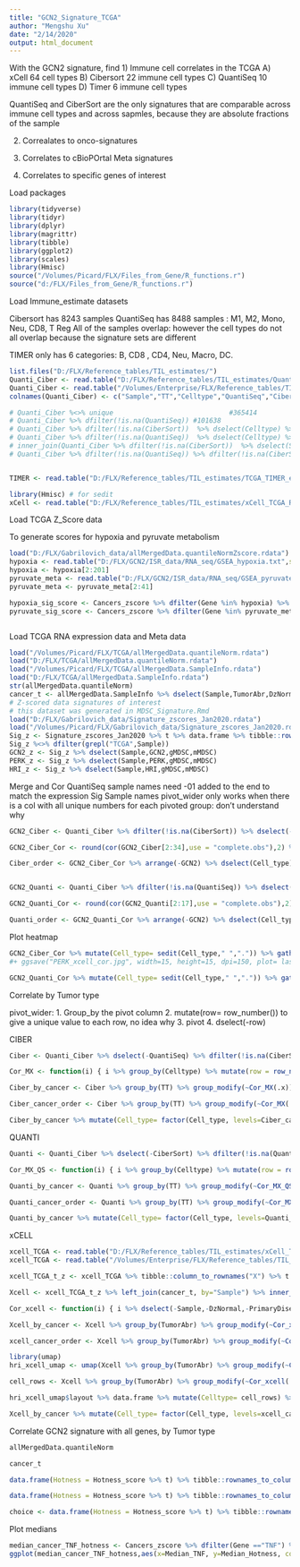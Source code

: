 ```yaml
---
title: "GCN2_Signature_TCGA"
author: "Mengshu Xu"
date: "2/14/2020"
output: html_document
---
```


With the GCN2 signature, find 
1) Immune cell correlates in the TCGA
  A) xCell 64 cell types
  B) Cibersort 22 immune cell types
  C) QuantiSeq 10 immune cell types
  D) Timer 6 immune cell types
  
QuantiSeq and CiberSort are the only signatures that are comparable across immune cell types and across sapmles, because they are absolute fractions of the sample

2) Correalates to onco-signatures

3) Correlates to cBioPOrtal Meta signatures

4) Correlates to specific genes of interest

Load packages
```r
library(tidyverse)
library(tidyr)
library(dplyr)
library(magrittr)
library(tibble)
library(ggplot2)
library(scales)
library(Hmisc)
source("/Volumes/Picard/FLX/Files_from_Gene/R_functions.r")
source("d:/FLX/Files_from_Gene/R_functions.r")
```


Load Immune_estimate datasets

Cibersort has 8243 samples 
QuantiSeq has 8488 samples : M1, M2, Mono, Neu, CD8, T Reg
All of the samples overlap: however the cell types do not all overlap because the signature sets are different

TIMER only has 6 categories: B, CD8 , CD4, Neu, Macro, DC.
```r
list.files("D:/FLX/Reference_tables/TIL_estimates/")
Quanti_Ciber <- read.table("D:/FLX/Reference_tables/TIL_estimates/QuantiSeq_CiberSort_CellTypeFractionsData.tsv", sep="\t") 
Quanti_Ciber <- read.table("/Volumes/Enterprise/FLX/Reference_tables/TIL_estimates/QuantiSeq_CiberSort_CellTypeFractionsData.tsv", sep="\t") 
colnames(Quanti_Ciber) <- c("Sample","TT","Celltype","QuantiSeq","CiberSort")

# Quanti_Ciber %<>% unique                             #365414
# Quanti_Ciber %>% dfilter(!is.na(QuantiSeq)) #101638
# Quanti_Ciber %>% dfilter(!is.na(CiberSort))  %>% dselect(Celltype) %>% unique # 8243 samples
# Quanti_Ciber %>% dfilter(!is.na(QuantiSeq))  %>% dselect(Celltype) %>% unique # 8488 samples
# inner_join(Quanti_Ciber %>% dfilter(!is.na(CiberSort))  %>% dselect(Sample) %>% unique,Quanti_Ciber %>% dfilter(!is.na(QuantiSeq))  %>% dselect(Sample) %>% unique, by="Sample" ) #8243
# Quanti_Ciber %>% dfilter(!is.na(QuantiSeq)) %>% dfilter(!is.na(CiberSort)) %>% dselect(TT) %>% table #98916


TIMER <- read.table("D:/FLX/Reference_tables/TIL_estimates/TCGA_TIMER_estimates.csv", sep=",", header=TRUE) %>% mutate(Sample=substr(X,1,12)) %>% dselect(Sample,B_cell,T_cell.CD4,T_cell.CD8,Neutrophil,Macrophage,DC)

library(Hmisc) # for sedit
xCell <- read.table("D:/FLX/Reference_tables/TIL_estimates/xCell_TCGA_RSEM.txt", sep="\t", header=TRUE) %>% data.frame %>% dfilter(X %in% c("aDC","B-cells","CD4+ memory T-cells","CD4+ naive T-cells","CD8+ naive T-cells","CD8+ T-cells","CD8+ Tcm","CD8+ Tem","DC","Macrophages M1","Macrophages M2","Monocytes","Neutrophils","NK cells","Tregs")) %>% tibble::column_to_rownames("X") %>% t %>% data.frame %>% tibble::rownames_to_column("TCGA") %>% mutate(Sample=substr(TCGA,1,12)) %>% mutate(Sample = sedit(Sample,'.','-')) %>% dselect(-TCGA) %>% dselect(Sample,everything())
```

Load TCGA Z_Score data

To generate scores for hypoxia and pyruvate metabolism
```r
load("D:/FLX/Gabrilovich_data/allMergedData.quantileNormZscore.rdata") # Cancers_zscore
hypoxia <- read.table("D:/FLX/GCN2/ISR_data/RNA_seq/GSEA_hypoxia.txt",sep="\n", header=TRUE) %>% pull(HALLMARK_HYPOXIA)
hypoxia <- hypoxia[2:201]
pyruvate_meta <- read.table("D:/FLX/GCN2/ISR_data/RNA_seq/GSEA_pyruvate_metabolism.txt",sep="\n", header=TRUE) %>% pull(KEGG_PYRUVATE_METABOLISM)
pyruvate_meta <- pyruvate_meta[2:41]

hypoxia_sig_score <- Cancers_zscore %>% dfilter(Gene %in% hypoxia) %>% summarize_if(is.numeric,sum) %>% t %>% data.frame %>% rename(Hypoxia_score=.data$.) %>% tibble::rownames_to_column("Sample")
pyruvate_sig_score <- Cancers_zscore %>% dfilter(Gene %in% pyruvate_meta) %>% summarize_if(is.numeric,sum) %>% t %>% data.frame %>% rename(Pyruvate_metabolism_score=.data$.) %>% tibble::rownames_to_column("Sample")

```


```r

```

Load TCGA RNA expression data and Meta data

```r
load("/Volumes/Picard/FLX/TCGA/allMergedData.quantileNorm.rdata")
load("D:/FLX/TCGA/allMergedData.quantileNorm.rdata")
load("/Volumes/Picard/FLX/TCGA/allMergedData.SampleInfo.rdata")
load("D:/FLX/TCGA/allMergedData.SampleInfo.rdata")
str(allMergedData.quantileNorm)
cancer_t <- allMergedData.SampleInfo %>% dselect(Sample,TumorAbr,DzNormal) #,PrimaryDisease,Dataset,
# Z-scored data signatures of interest
# this dataset was generated in MDSC_Signature.Rmd
load("D:/FLX/Gabrilovich_data/Signature_zscores_Jan2020.rdata")
load("/Volumes/Picard/FLX/Gabrilovich_data/Signature_zscores_Jan2020.rdata")
Sig_z <- Signature_zscores_Jan2020 %>% t %>% data.frame %>% tibble::rownames_to_column("Sample")
Sig_z %<>% dfilter(grepl("TCGA",Sample))
GCN2_z <- Sig_z %>% dselect(Sample,GCN2,gMDSC,mMDSC)
PERK_z <- Sig_z %>% dselect(Sample,PERK,gMDSC,mMDSC)
HRI_z <- Sig_z %>% dselect(Sample,HRI,gMDSC,mMDSC)
```

Merge and Cor
QuantiSeq sample names need -01 added to the end to match the expression Sig Sample names
pivot_wider only works when there is a col with all unique numbers for each pivoted group: don't understand why
```r
GCN2_Ciber <- Quanti_Ciber %>% dfilter(!is.na(CiberSort)) %>% dselect(-QuantiSeq,-TT) %>% group_by(Celltype) %>% mutate(row = row_number()) %>% pivot_wider(names_from=Celltype,values_from=CiberSort) %>% dselect(-row) %>% mutate(Sample= sedit(Sample,"$","-01",Sample)) %>% inner_join(Sig_z, by="Sample") %>% unique

GCN2_Ciber_Cor <- round(cor(GCN2_Ciber[2:34],use = "complete.obs"),2) %>% data.frame %>% tibble::rownames_to_column("Cell_type") 

Ciber_order <- GCN2_Ciber_Cor %>% arrange(-GCN2) %>% dselect(Cell_type) %>% mutate(Cell_type= sedit(Cell_type," ",".")) %>% .[,1]


GCN2_Quanti <- Quanti_Ciber %>% dfilter(!is.na(QuantiSeq)) %>% dselect(-CiberSort,-TT) %>% group_by(Celltype) %>% mutate(row = row_number()) %>% pivot_wider(names_from=Celltype,values_from=QuantiSeq) %>% dselect(-row) %>% mutate(Sample= sedit(Sample,"$","-01",Sample)) %>% dselect(-`Regulatory T cells`) %>% mutate_if(is.numeric,mx_zscore2) %>% inner_join(Sig_z, by="Sample") %>% unique

GCN2_Quanti_Cor <- round(cor(GCN2_Quanti[2:17],use = "complete.obs"),2) %>% data.frame %>% tibble::rownames_to_column("Cell_type") 

Quanti_order <- GCN2_Quanti_Cor %>% arrange(-GCN2) %>% dselect(Cell_type) %>% mutate(Cell_type= sedit(Cell_type," ",".")) %>% .[,1]
```

Plot heatmap
```r
GCN2_Ciber_Cor %>% mutate(Cell_type= sedit(Cell_type," ",".")) %>% gather(Signature,Correlation,-Cell_type) %>% mutate(Cell_type=factor(Cell_type,levels=rev(Ciber_order)), Signature=factor(Signature,levels=Ciber_order)) %>% ggplot(aes(x=Signature,y=Cell_type, fill=Correlation)) + geom_tile() + scale_fill_gradient2(low = "dodgerblue4", high = "red", na.value="white", limit = c(-1,1), name="Score",oob=squish) + theme(axis.text.x = element_text(angle=90,size=15,hjust=1,vjust=0.5), axis.text.y=element_text(size=15))  + ggsave("GCN2_Ciber_Cor.jpg", width=10, height=10, dpi=150, plot= last_plot(), units = "in")
#+ ggsave("PERK_xcell_cor.jpg", width=15, height=15, dpi=150, plot= last_plot(), units = "in")

GCN2_Quanti_Cor %>% mutate(Cell_type= sedit(Cell_type," ",".")) %>% gather(Signature,Correlation,-Cell_type) %>% mutate(Cell_type=factor(Cell_type,levels=rev(Quanti_order)), Signature=factor(Signature,levels=Quanti_order)) %>% ggplot(aes(x=Signature,y=Cell_type, fill=Correlation)) + geom_tile() + scale_fill_gradient2(low = "dodgerblue4", high = "red", na.value="white", limit = c(-1,1), name="Score",oob=squish) + theme(axis.text.x = element_text(angle=90,size=15,hjust=1,vjust=0.5), axis.text.y=element_text(size=15)) + ggsave("GCN2_QuantiSeq_Cor.jpg", width=10, height=10, dpi=150, plot= last_plot(), units = "in")
```

Correlate by Tumor type

pivot_wider: 1. Group_by the pivot column 2. mutate(row= row_number()) to give a unique value to each row, no idea why 3. pivot 4. dselect(-row)

CIBER
```r

Ciber <- Quanti_Ciber %>% dselect(-QuantiSeq) %>% dfilter(!is.na(CiberSort)) %>% mutate(Sample= sedit(Sample,"$","-01",Sample)) %>% unique

Cor_MX <- function(i) { i %>% group_by(Celltype) %>% mutate(row = row_number()) %>% pivot_wider(names_from=Celltype,values_from=CiberSort) %>% dselect(-row) %>% inner_join(pyruvate_sig_score,by="Sample") %>% inner_join(GCN2_z, by="Sample") %>% unique %>% dselect(-Sample) %>% cor %>% data.frame %>% tibble::rownames_to_column("Cell_type") %>% dselect(Cell_type,Pyruvate_metabolism_score) }

Ciber_by_cancer <- Ciber %>% group_by(TT) %>% group_modify(~Cor_MX(.x)) 

Ciber_cancer_order <- Ciber %>% group_by(TT) %>% group_modify(~Cor_MX(.x)) %>% group_by(TT) %>% mutate(row = row_number()) %>% pivot_wider(names_from=TT, values_from = Pyruvate_metabolism_score) %>% dselect(-row) %>% mutate(RowSums=rowSums(.[2:20], na.rm=TRUE)) %>% arrange(RowSums) %>% pull(Cell_type)

Ciber_by_cancer %>% mutate(Cell_type= factor(Cell_type, levels=Ciber_cancer_order)) %>% ggplot(aes(y=Cell_type, x=TT, fill=Pyruvate_metabolism_score)) + geom_tile() + scale_fill_gradient2(low = "dodgerblue4", high = "red", na.value="white", limit = c(-1,1), name="Score",oob=squish) + theme(axis.text.x = element_text(angle=90,size=10,hjust=1,vjust=0.5), axis.text.y=element_text(size=10),axis.title = element_blank()) + ggsave("Pyruvate_Ciber_Cor.jpg", width=8, height=6, dpi=150, plot= last_plot(), units = "in")
```

QUANTI
```r

Quanti <- Quanti_Ciber %>% dselect(-CiberSort) %>% dfilter(!is.na(QuantiSeq)) %>% mutate(Sample= sedit(Sample,"$","-01",Sample)) %>% unique %>% dfilter(grepl("TCGA",Sample))

Cor_MX_QS <- function(i) { i %>% group_by(Celltype) %>% mutate(row = row_number()) %>% pivot_wider(names_from=Celltype,values_from=QuantiSeq) %>% dselect(-row) %>% inner_join(GCN2_z,by="Sample")%>% inner_join(pyruvate_sig_score,by="Sample") %>% unique %>% dselect(-Sample) %>% cor %>% data.frame %>% tibble::rownames_to_column("Cell_type") %>% dselect(Cell_type,Pyruvate_metabolism_score) }

Quanti_by_cancer <- Quanti %>% group_by(TT) %>% group_modify(~Cor_MX_QS(.x)) 

Quanti_cancer_order <- Quanti %>% group_by(TT) %>% group_modify(~Cor_MX_QS(.x)) %>% group_by(TT) %>% mutate(row = row_number())  %>% pivot_wider(names_from=TT, values_from = Pyruvate_metabolism_score) %>% dselect(-row) %>% mutate(RowSums=rowSums(.[2:20], na.rm=TRUE)) %>% arrange(RowSums) %>% pull(Cell_type)

Quanti_by_cancer %>% mutate(Cell_type= factor(Cell_type, levels=Quanti_cancer_order)) %>% ggplot(aes(y=Cell_type, x=TT, fill=Pyruvate_metabolism_score)) + geom_tile() + scale_fill_gradient2(low = "dodgerblue4", high = "red", na.value="white", limit = c(-1,1), name="Score",oob=squish) + theme(axis.text.x = element_text(angle=90,size=10,hjust=1,vjust=0.5), axis.text.y=element_text(size=10),axis.title = element_blank()) + ggsave("Pyruvate_Quanti_Cor.jpg", width=6, height=3, dpi=150, plot= last_plot(), units = "in")
```

xCELL
```r
xcell_TCGA <- read.table("D:/FLX/Reference_tables/TIL_estimates/xCell_TCGA_RSEM.txt",sep="\t", header=TRUE) # 64 cell types, 9948 TCGA cases
xcell_TCGA <- read.table("/Volumes/Enterprise/FLX/Reference_tables/TIL_estimates/xCell_TCGA_RSEM.txt",sep="\t", header=TRUE) # 64 cell types, 9948 TCGA cases

xcell_TCGA_t_z <- xcell_TCGA %>% tibble::column_to_rownames("X") %>% t %>% data.frame %>% tibble::rownames_to_column("Sample") %>% mutate_if(is.numeric,mx_zscore2) %>% dselect(Sample,aDC,B.cells,starts_with("CD4"), starts_with("CD8"),cDC,iDC,starts_with("Macrophage"), Monocytes,Neutrophils,NK.cells,NKT, pDC,Th1.cells, Th2.cells,Tregs) %>% mutate(Sample = sedit(Sample,".","-"))

Xcell <- xcell_TCGA_t_z %>% left_join(cancer_t, by="Sample") %>% inner_join(pyruvate_sig_score,by="Sample") %>% inner_join(GCN2_z,by="Sample") %>% unique 

Cor_xcell <- function(i) { i %>% dselect(-Sample,-DzNormal,-PrimaryDisease,-Dataset) %>% cor %>% data.frame %>% tibble::rownames_to_column("Cell_type") %>% dselect(Cell_type,Pyruvate_metabolism_score) }

Xcell_by_cancer <- Xcell %>% group_by(TumorAbr) %>% group_modify(~Cor_xcell(.x))

xcell_cancer_order <- Xcell %>% group_by(TumorAbr) %>% group_modify(~Cor_xcell(.x)) %>% group_by(TumorAbr) %>% mutate(row = row_number())  %>% pivot_wider(names_from=TumorAbr, values_from = Pyruvate_metabolism_score) %>% dselect(-row) %>% mutate(RowSums=rowSums(.[2:29], na.rm=TRUE)) %>% arrange(RowSums) %>% pull(Cell_type)

library(umap)
hri_xcell_umap <- umap(Xcell %>% group_by(TumorAbr) %>% group_modify(~Cor_xcell(.x)) %>% group_by(TumorAbr) %>% mutate(row = row_number())  %>% pivot_wider(names_from=TumorAbr, values_from = HRI) %>% dselect(-row, -Cell_type) )

cell_rows <- Xcell %>% group_by(TumorAbr) %>% group_modify(~Cor_xcell(.x)) %>% group_by(TumorAbr) %>% mutate(row = row_number())  %>% pivot_wider(names_from=TumorAbr, values_from = HRI) %>% pull(Cell_type) 

hri_xcell_umap$layout %>% data.frame %>% mutate(Celltype= cell_rows) %>% ggplot(aes(x=X1,y=X2,label=Celltype)) + geom_point() + geom_label()

Xcell_by_cancer %>% mutate(Cell_type= factor(Cell_type, levels=xcell_cancer_order)) %>% ggplot(aes(y=Cell_type, x=TumorAbr, fill=Pyruvate_metabolism_score)) + geom_tile() + scale_fill_gradient2(low = "dodgerblue4", high = "red", na.value="white", limit = c(-1,1), name="Score",oob=squish) + theme(axis.text.x = element_text(angle=90,size=10,hjust=1,vjust=0.5), axis.text.y=element_text(size=10),axis.title = element_blank()) + ggsave("Pyruvate_Xcell_Cor.jpg", width=9, height=6, dpi=150, plot= last_plot(), units = "in")

```

Correlate GCN2 signature with all genes, by Tumor type
```r
allMergedData.quantileNorm

cancer_t

```

```r
data.frame(Hotness = Hotness_score %>% t) %>% tibble::rownames_to_column("Sample")%>% left_join(cancer_t, by="Sample") %>% dfilter(DzNormal==c("Cancer","Metastatic")) %>% dfilter(TumorAbr %in% choice) %>% mutate(TumorAbr= fct_reorder(TumorAbr,Hotness, .fun = median)) %>% ggplot(aes(x=TumorAbr,y=Hotness, color=TumorAbr)) + geom_jitter(pch=20, size=0.8, width=0.3) + coord_flip() + nolegend()

data.frame(Hotness = Hotness_score %>% t) %>% tibble::rownames_to_column("Sample")%>% left_join(cancer_t, by="Sample") %>% dfilter(DzNormal==c("Cancer","Metastatic"))  %>% dfilter(TumorAbr %in% choice) %>% mutate(TumorAbr= fct_reorder(TumorAbr,Hotness, .fun = median)) %>% ggplot(aes(x=TumorAbr,y=Hotness, color=TumorAbr)) + geom_jitter(pch=20, size=0.5, width=0.3) + nolegend() + theme(axis.title = element_text(size=12), axis.text.y = element_text(size=10), axis.text.x = element_text(angle=90,size=11,hjust=1))

choice <- data.frame(Hotness = Hotness_score %>% t) %>% tibble::rownames_to_column("Sample")%>% left_join(cancer_t, by="Sample")  %>% dplyr::count(TumorAbr, sort=TRUE) %>% dfilter(n > 80) %>% pull(TumorAbr)

```

Plot medians
```r
median_cancer_TNF_hotness <- Cancers_zscore %>% dfilter(Gene =="TNF") %>% tibble::column_to_rownames("Gene") %>% t %>% data.frame %>% tibble::rownames_to_column("Sample") %>% left_join(data.frame(Hotness = Hotness_score %>% t) %>% tibble::rownames_to_column("Sample") , by="Sample") %>% left_join(cancer_t, by="Sample") %>% dfilter(TumorAbr %in% choice, DzNormal %in% c("Cancer","Metastatic"), TumorAbr %nin% c("ALL","AML","GL")) %>% group_by(TumorAbr) %>% mutate(Median_TNF= median(TNF), Median_Hotness=median(Hotness)) %>% ungroup %>% dselect(-Sample,-TNF,-Hotness,-DzNormal) %>% unique
ggplot(median_cancer_TNF_hotness,aes(x=Median_TNF, y=Median_Hotness, colour=TumorAbr)) + geom_label(aes(label=TumorAbr, alpha=0.5)) +nolegend()
```

